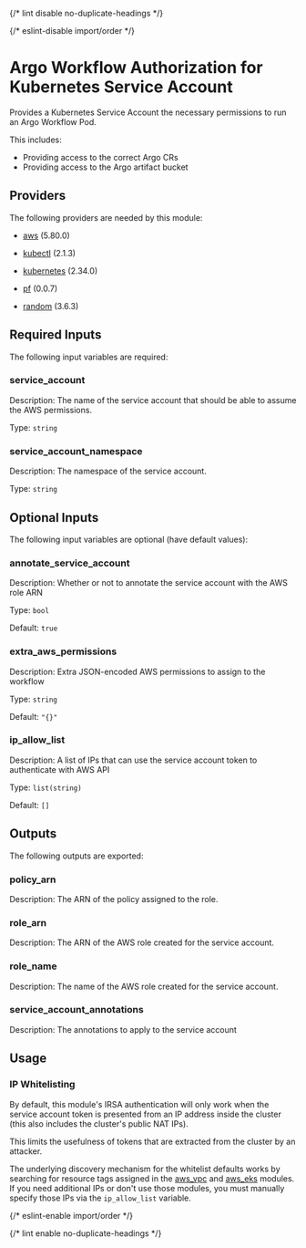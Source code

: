 
{/* lint disable no-duplicate-headings */}

{/* eslint-disable import/order */}

<ModuleHeader name="kube_sa_auth_workflow" sourceHref="https://github.com/Panfactum/stack/tree/__PANFACTUM_VERSION_MAIN__/packages/infrastructure/kube_sa_auth_workflow" status="beta" type="submodule" />

# Argo Workflow Authorization for Kubernetes Service Account

Provides a Kubernetes Service Account the necessary permissions to run an Argo Workflow Pod.

This includes:

* Providing access to the correct Argo CRs
* Providing access to the Argo artifact bucket

## Providers

The following providers are needed by this module:

* [aws](https://registry.terraform.io/providers/hashicorp/aws/5.80.0/docs) (5.80.0)

* [kubectl](https://registry.terraform.io/providers/alekc/kubectl/2.1.3/docs) (2.1.3)

* [kubernetes](https://registry.terraform.io/providers/hashicorp/kubernetes/2.34.0/docs) (2.34.0)

* [pf](https://registry.terraform.io/providers/panfactum/pf/0.0.7/docs) (0.0.7)

* [random](https://registry.terraform.io/providers/hashicorp/random/3.6.3/docs) (3.6.3)

## Required Inputs

The following input variables are required:

### service\_account

Description: The name of the service account that should be able to assume the AWS permissions.

Type: `string`

### service\_account\_namespace

Description: The namespace of the service account.

Type: `string`

## Optional Inputs

The following input variables are optional (have default values):

### annotate\_service\_account

Description: Whether or not to annotate the service account with the AWS role ARN

Type: `bool`

Default: `true`

### extra\_aws\_permissions

Description: Extra JSON-encoded AWS permissions to assign to the workflow

Type: `string`

Default: `"{}"`

### ip\_allow\_list

Description: A list of IPs that can use the service account token to authenticate with AWS API

Type: `list(string)`

Default: `[]`

## Outputs

The following outputs are exported:

### policy\_arn

Description: The ARN of the policy assigned to the role.

### role\_arn

Description: The ARN of the AWS role created for the service account.

### role\_name

Description: The name of the AWS role created for the service account.

### service\_account\_annotations

Description: The annotations to apply to the service account

## Usage

### IP Whitelisting

By default, this module's IRSA authentication will only work when the service account token is presented from an IP address
inside the cluster (this also includes the cluster's public NAT IPs).

This limits the usefulness of tokens that are extracted from the cluster by an attacker.

The underlying discovery mechanism for the whitelist defaults works by searching for resource tags
assigned in the [aws\_vpc](/docs/main/reference/infrastructure-modules/aws/aws_vpc) and [aws\_eks](/docs/main/reference/infrastructure-modules/aws/aws_eks)
modules. If you need additional IPs or don't use those modules, you must manually specify those IPs via the `ip_allow_list` variable.

{/* eslint-enable import/order */}

{/* lint enable no-duplicate-headings */}
